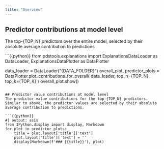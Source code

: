 ```yaml
---
title: "Overview"
---
```


## Predictor contributions at model level
The top-{TOP_N} predictors over the entire model, selected by their absolute average contribution to predictions

```{{python}}
from pdstools.explanations import ExplanationsDataLoader as DataLoader, ExplanationsDataPlotter as DataPlotter

data_loader = DataLoader("{DATA_FOLDER}")
overall_plot, predictor_plots = DataPlotter.plot_contributions_for_overall(
    data_loader, 
    top_n={TOP_N}, 
    top_k={TOP_K}
)
overall_plot.show()
```

## Predictor value contributions at model level
The predictor value contributions for the top-{TOP_N} predictors. Similar to above, the predictor values are selected by their absolute average contribution to predictions.

```{{python}}
#| output: asis
from IPython.display import display, Markdown
for plot in predictor_plots:
    title = plot.layout['title']['text']
    plot.layout['title']['text'] = ''
    display(Markdown(f'### {{title}}'), plot)
    
```